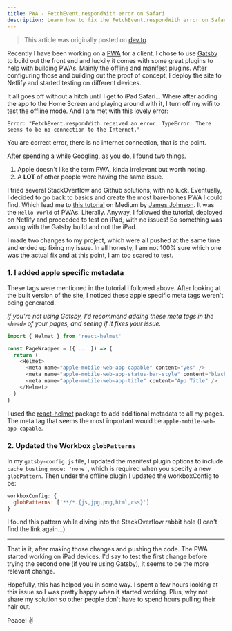 ```yaml
---
title: PWA - FetchEvent.respondWith error on Safari
description: Learn how to fix the FetchEvent.respondWith error on Safari to make your PWA work offline
---
```


> This article was originally posted on [dev.to](https://dev.to/hurricaneinteractive/pwa-fetchevent-respondwith-error-on-safari-148f)

Recently I have been working on a [PWA](https://web.dev/progressive-web-apps/) for a client. I chose to use [Gatsby](https://www.gatsbyjs.com/) to build out the front end and luckily it comes with some great plugins to help with building PWAs. Mainly the [offline](https://www.gatsbyjs.com/plugins/gatsby-plugin-offline/) and [manifest](https://www.gatsbyjs.com/plugins/gatsby-plugin-manifest/) plugins. After configuring those and building out the proof of concept, I deploy the site to Netlify and started testing on different devices.

It all goes off without a hitch until I get to iPad Safari... Where after adding the app to the Home Screen and playing around with it, I turn off my wifi to test the offline mode. And I am met with this lovely error:

```
Error: "FetchEvent.respondWith received an error: TypeError: There seems to be no connection to the Internet."
```

You are correct error, there is no internet connection, that is the point.

After spending a while Googling, as you do, I found two things.

1. Apple doesn't like the term PWA, kinda irrelevant but worth noting.
2. A **LOT** of other people were having the same issue.

I tried several StackOverflow and Github solutions, with no luck. Eventually, I decided to go back to basics and create the most bare-bones PWA I could find. Which lead me to [this tutorial](https://medium.com/james-johnson/a-simple-progressive-web-app-tutorial-f9708e5f2605) on Medium by [James Johnson](https://medium.com/@james.johnson280). It was the `Hello World` of PWAs. Literally. Anyway, I followed the tutorial, deployed on Netlify and proceeded to test on iPad, with no issues! So something was wrong with the Gatsby build and not the iPad.

I made two changes to my project, which were all pushed at the same time and ended up fixing my issue. In all honesty, I am not 100% sure which one was the actual fix and at this point, I am too scared to test.

### 1. I added apple specific metadata

These tags were mentioned in the tutorial I followed above. After looking at the built version of the site, I noticed these apple specific meta tags weren't being generated.

*If you're not using Gatsby, I'd recommend adding these meta tags in the `<head>` of your pages, and seeing if it fixes your issue.*

```javascript
import { Helmet } from 'react-helmet'

const PageWrapper = ({ ... }) => {
  return (
    <Helmet>
      <meta name="apple-mobile-web-app-capable" content="yes" />
      <meta name="apple-mobile-web-app-status-bar-style" content="black" />
      <meta name="apple-mobile-web-app-title" content="App Title" />
    </Helmet>
  )
}
```

I used the [react-helmet](https://www.npmjs.com/package/react-helmet) package to add additional metadata to all my pages. The meta tag that seems the most important would be `apple-mobile-web-app-capable`.

### 2. Updated the Workbox `globPatterns`

In my `gatsby-config.js` file, I updated the manifest plugin options to include `cache_busting_mode: 'none'`, which is required when you specify a new `globPattern`. Then under the offline plugin I updated the workboxConfig to be:

```js
workboxConfig: {
  globPatterns: ['**/*.{js,jpg,png,html,css}']
}
```

I found this pattern while diving into the StackOverflow rabbit hole (I can't find the link again...).

---

That is it, after making those changes and pushing the code. The PWA started working on iPad devices. I'd say to test the first change before trying the second one (if you're using Gatsby), it seems to be the more relevant change.

Hopefully, this has helped you in some way. I spent a few hours looking at this issue so I was pretty happy when it started working. Plus, why not share my solution so other people don't have to spend hours pulling their hair out.

Peace! ✌️

<Snippet file="latest-paper.mdx" />

